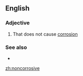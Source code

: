 ==English==

===Adjective===
{{en-adj}}
# That does not cause [[corrosion]]

===See also===
* {{l|en|noncorroding}}

[[zh:noncorrosive]]